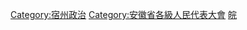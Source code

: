 [[Category:宿州政治|Category:宿州政治]]
[[Category:安徽省各級人民代表大會|Category:安徽省各級人民代表大會]]
[[Category:设区的市人民代表大会|皖]]